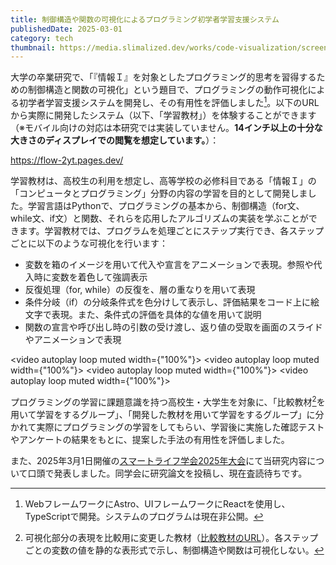 ```yaml
---
title: 制御構造や関数の可視化によるプログラミング初学者学習支援システム
publishedDate: 2025-03-01
category: tech
thumbnail: https://media.slimalized.dev/works/code-visualization/screenshot.avif
---
```


大学の卒業研究で、「『情報Ｉ』を対象としたプログラミング的思考を習得するための制御構造と関数の可視化」という題目で、プログラミングの動作可視化による初学者学習支援システムを開発し、その有用性を評価しました[^1]。以下のURLから実際に開発したシステム（以下、「学習教材」）を体験することができます（※モバイル向けの対応は本研究では実装していません。**14インチ以上の十分な大きさのディスプレイでの閲覧を想定しています。**）：

https://flow-2yt.pages.dev/ 

[^1]: WebフレームワークにAstro、UIフレームワークにReactを使用し、TypeScriptで開発。システムのプログラムは現在非公開。

学習教材は、高校生の利用を想定し、高等学校の必修科目である「情報Ｉ」の「コンピュータとプログラミング」分野の内容の学習を目的として開発しました。学習言語はPythonで、プログラミングの基本から、制御構造（for文、while文、if文）と関数、それらを応用したアルゴリズムの実装を学ぶことができます。学習教材では、プログラムを処理ごとにステップ実行でき、各ステップごとに以下のような可視化を行います：

- 変数を箱のイメージを用いて代入や宣言をアニメーションで表現。参照や代入時に変数を着色して強調表示
- 反復処理（for, while）の反復を、層の重なりを用いて表現
- 条件分岐（if）の分岐条件式を色分けして表示し、評価結果をコード上に絵文字で表現。また、条件式の評価を具体的な値を用いて説明
- 関数の宣言や呼び出し時の引数の受け渡し、返り値の受取を画面のスライドやアニメーションで表現

<video autoplay loop muted width={"100%"}>
    <source 
    src="https://media.slimalized.dev/works/code-visualization/var.mp4" 
    type="video/mp4" 
    />
</video>
<video autoplay loop muted width={"100%"}>
    <source 
    src="https://media.slimalized.dev/works/code-visualization/loop.mp4" 
    type="video/mp4" 
    />
</video>
<video autoplay loop muted width={"100%"}>
    <source 
    src="https://media.slimalized.dev/works/code-visualization/condition.mp4" 
    type="video/mp4" 
    />
</video>
<video autoplay loop muted width={"100%"}>
    <source 
    src="https://media.slimalized.dev/works/code-visualization/function.mp4" 
    type="video/mp4" 
    />
</video>

プログラミングの学習に課題意識を持つ高校生・大学生を対象に、「比較教材[^2]を用いて学習をするグループ」、「開発した教材を用いて学習をするグループ」に分かれて実際にプログラミングの学習をしてもらい、学習後に実施した確認テストやアンケートの結果をもとに、提案した手法の有用性を評価しました。

また、2025年3月1日開催の[スマートライフ学会2025年大会](https://s-smartlife.jp/?page_id=601)にて当研究内容について口頭で発表しました。同学会に研究論文を投稿し、現在査読待ちです。

[^2]: 可視化部分の表現を比較用に変更した教材（[比較教材のURL](https://stay-18x.pages.dev/)）。各ステップごとの変数の値を静的な表形式で示し、制御構造や関数は可視化しない。

